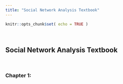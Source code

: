 ```yaml
---
title: "Social Network Analysis Textbook"
---
```


<style>
body {
text-align: justify}
</style>

```r
knitr::opts_chunk$set( echo = TRUE )
```

<br>

## Social Network Analysis Textbook

<br>

### Chapter 1: 